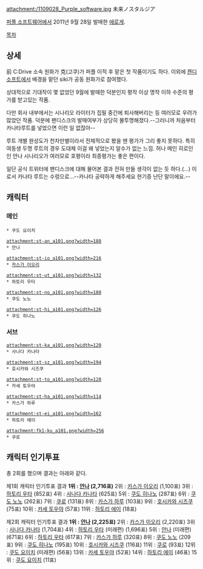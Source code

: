 attachment:/1109028_Purple_software.jpg
未来ノスタルジア

[[퍼플 소프트웨어]]에서 2011년 9월 28일 발매한 [[에로게]].

[[목차]]
== 상세 ==
前 C:Drive 소속 원화가 克(고쿠)가 퍼플 이적 후 맡은 첫 작품이기도 하다. 이외에 [[캔디 소프트]]에서 배경을 맡던 siki가 공동 원화가로 참여했다.

상대적으로 기대작이 몇 없었던 9월에 발매한 덕분인지 평작 이상 명작 이하 수준의 평가를 받고있는 작품.

다만 회사 내부에서는 시나리오 라이터가 집필 중간에 퇴사해버리는 등 여러모로 우려가 많았던 작품. 덕분에 팬디스크의 발매여부가 상당히 불투명해졌다.--그러니까 처음부터 카나타루트를 넣었으면 이런 일 없잖아--

루트 개별 완성도가 천차만별이라서 전체적으로 봤을 땐 평가가 그리 좋지 못하다. 특히 여동생 두명 루트의 경우 도대체 이걸 왜 넣었는지 알수가 없는 느낌. 허나 메인 히로인인 안나 시나리오가 여러모로 호평이라 최종평가는 좋은 편이다.

일단 공식 트위터에 팬디스크에 대해 물어본 결과 전혀 만들 생각이 없는 듯 하다.(...) 이로서 카나타 루트는 수렁으로...--카나타 공략하게 해주세요 현기증 난단 말이에요.--

== 캐릭터 ==
=== 메인 ===
 * 쿠도 요이치

 attachment:st-an_a101.png?width=188
 * 안나

 attachment:st-io_a101.png?width=216
 * [[카스가 이오리]]

 attachment:st-ut_a101.png?width=132
 * 하토리 우타

 attachment:st-no_a101.png?width=180
 * 쿠도 노노

 attachment:st-hi_a101.png?width=126
 * 쿠도 히나노

=== 서브 ===
 attachment:st-ka_a101.png?width=120
 * 사나다 카나타

 attachment:st-sz_a101.png?width=194
 * 호시카와 시즈쿠

 attachment:st-to_a101.png?width=128
 * 카세 토우야

 attachment:st-ha_a101.png?width=114
 * 카스가 하루

 attachment:st-ei_a101.png?width=162
 * 하토리 에이

 attachment:fk1-ku_a101.png?width=256
 * 쿠로

== 캐릭터 인기투표 ==
총 2회를 했으며 결과는 아래와 같다.

제1회 캐릭터 인기투표 결과
'''1위 : [[안나]] (2,716표)'''
2위 : [[카스가 이오리]] (1,100표)
3위 : [[하토리 우타]] (852표)
4위 : [[사나다 카나타]] (625표)
5위 : [[쿠도 히나노]] (287표)
6위 : [[쿠도 노노]] (262표)
7위 : [[쿠로]] (131표)
8위 : [[카스가 하루]] (103표)
9위 : [[호시카와 시즈쿠]] (75표)
10위 : [[카세 토우야]] (57표)
11위 : [[하토리 에이]] (18표)

제2회 캐릭터 인기투표 결과
'''1위 : [[안나]] (2,225표)'''
2위 : [[카스가 이오리]] (2,220표)
3위 : [[사나다 카나타]] (1,704표)
4위 : [[하토리 우타]] (미래편) (1,696표)
5위 : [[안나]] (미래편) (671표) 
6위 : [[하토리 우타]] (617표)
7위 : [[카스가 하루]] (320표)
8위 : [[쿠도 노노]] (209표)
9위 : [[쿠도 히나노]] (195표)
10위 : [[호시카와 시즈쿠]] (116표)
11위 : [[쿠로]] (93표)
12위 : [[쿠도 요이치]] (미래편) (56표)
13위 : [[카세 토우야]] (52표)
14위 : [[하토리 에이]] (46표)
15위 : [[쿠도 요이치]] (11표)
